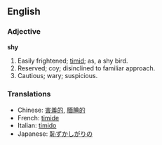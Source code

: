 ==English==
===Adjective===
'''shy'''

#Easily frightened; [[timid]]; as, a shy bird.
#Reserved; coy; disinclined to familiar approach.
#Cautious; wary; suspicious.

===Translations===
*Chinese: [[害羞的]], [[腼腆的]]
*French: [[timide]]
*Italian: [[timido]]
*Japanese: [[恥ずかしがりの]]